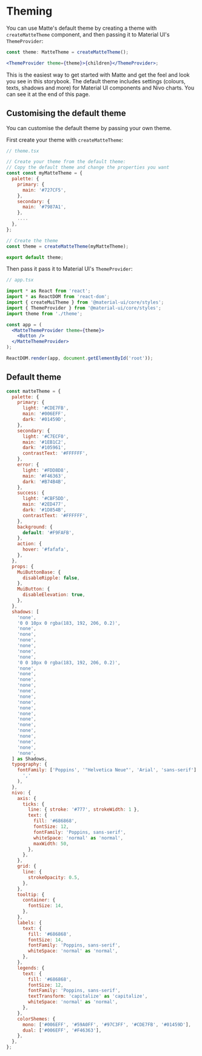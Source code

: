 
<Meta title="User Interface/Theming" />

# Theming

You can use Matte's default theme by creating a theme with `createMatteTheme` component,
and then passing it to Material UI's `ThemeProvider`:

```jsx
const theme: MatteTheme = createMatteTheme();

<ThemeProvider theme={theme}>{children}</ThemeProvider>;
```

This is the easiest way to get started with Matte and get the feel
and look you see in this storybook. The default theme includes settings
(colours, texts, shadows and more) for Material UI components and Nivo charts.
You can see it at the end of this page.

## Customising the default theme

You can customise the default theme by passing your own theme.

First create your theme with `createMatteTheme`:

```jsx
// theme.tsx

// Create your theme from the default theme:
// Copy the default theme and change the properties you want
const const myMatteTheme = {
  palette: {
    primary: {
      main: '#727CF5',
    },
    secondary: {
      main: '#7987A1',
    },
    ....
  },
};

// Create the theme
const theme = createMatteTheme(myMatteTheme);

export default theme;
```

Then pass it pass it to Material UI's `ThemeProvider`:

```jsx
// app.tsx

import * as React from 'react';
import * as ReactDOM from 'react-dom';
import { createMuiTheme } from '@material-ui/core/styles';
import { ThemeProvider } from '@material-ui/core/styles';
import theme from './theme';

const app = (
  <MatteThemeProvider theme={theme}>
    <Button />
  </MatteThemeProvider>
);

ReactDOM.render(app, document.getElementById('root'));
```

## Default theme

```jsx
const matteTheme = {
  palette: {
    primary: {
      light: '#CDE7FB',
      main: '#006EFF',
      dark: '#01459D',
    },
    secondary: {
      light: '#C7ECF0',
      main: '#1EB1C2',
      dark: '#105961',
      contrastText: '#FFFFFF',
    },
    error: {
      light: '#FDD8D8',
      main: '#F46363',
      dark: '#B74B4B',
    },
    success: {
      light: '#CBF5DD',
      main: '#2ED477',
      dark: '#1D854B',
      contrastText: '#FFFFFF',
    },
    background: {
      default: '#F9FAFB',
    },
    action: {
      hover: '#fafafa',
    },
  },
  props: {
    MuiButtonBase: {
      disableRipple: false,
    },
    MuiButton: {
      disableElevation: true,
    },
  },
  shadows: [
    'none',
    '0 0 10px 0 rgba(183, 192, 206, 0.2)',
    'none',
    'none',
    'none',
    'none',
    'none',
    'none',
    '0 0 10px 0 rgba(183, 192, 206, 0.2)',
    'none',
    'none',
    'none',
    'none',
    'none',
    'none',
    'none',
    'none',
    'none',
    'none',
    'none',
    'none',
    'none',
    'none',
    'none',
    'none',
  ] as Shadows,
  typography: {
    fontFamily: ['Poppins', '"Helvetica Neue"', 'Arial', 'sans-serif'].join(
      ','
    ),
  },
  nivo: {
    axis: {
      ticks: {
        line: { stroke: '#777', strokeWidth: 1 },
        text: {
          fill: '#686868',
          fontSize: 12,
          fontFamily: 'Poppins, sans-serif',
          whiteSpace: 'normal' as 'normal',
          maxWidth: 50,
        },
      },
    },
    grid: {
      line: {
        strokeOpacity: 0.5,
      },
    },
    tooltip: {
      container: {
        fontSize: 14,
      },
    },
    labels: {
      text: {
        fill: '#686868',
        fontSize: 14,
        fontFamily: 'Poppins, sans-serif',
        whiteSpace: 'normal' as 'normal',
      },
    },
    legends: {
      text: {
        fill: '#686868',
        fontSize: 12,
        fontFamily: 'Poppins, sans-serif',
        textTransform: 'capitalize' as 'capitalize',
        whiteSpace: 'normal' as 'normal',
      },
    },
    colorShemes: {
      mono: ['#006EFF', '#59A0FF', '#97C3FF', '#CDE7FB', '#01459D'],
      dual: ['#006EFF', '#F46363'],
    },
  },
};
```
